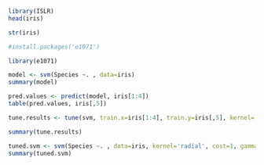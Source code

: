 ```r
library(ISLR)
head(iris)
```
```r
str(iris)
```
```r
#install.packages('e1071')
```
```r
library(e1071)
```

```r
model <- svm(Species ~. , data=iris)
summary(model)
```
```r
pred.values <- predict(model, iris[1:4])
table(pred.values, iris[,5])
```
```r
tune.results <- tune(svm, train.x=iris[1:4], train.y=iris[,5], kernel='radial', ranges=list(cost=c(0.1, 1, 10), gamma=c(0.5, 1, 2)))
```

```r
summary(tune.results)
```
```r
tuned.svm <- svm(Species ~. , data=iris, kernel='radial', cost=1, gamma=0.5)
summary(tuned.svm)
```
